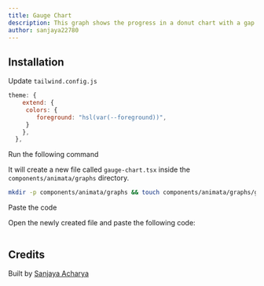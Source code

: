 ```yaml
---
title: Gauge Chart
description: This graph shows the progress in a donut chart with a gap at bottom.
author: sanjaya22780
---
```


<ComponentPreview name="graphs-gauge-chart--docs" />

## Installation

<Steps>

<Step>Update `tailwind.config.js`</Step>
```js
theme: {
    extend: {
     colors: {
        foreground: "hsl(var(--foreground))",
     }
    },
  },
```

<Step>Run the following command</Step>

It will create a new file called `gauge-chart.tsx` inside the `components/animata/graphs` directory.

```bash
mkdir -p components/animata/graphs && touch components/animata/graphs/gauge-chart.tsx
```

<Step>Paste the code</Step>

Open the newly created file and paste the following code:

```jsx file=<rootDir>/animata/graphs/gauge-chart.tsx

```

</Steps>

## Credits

Built by [Sanjaya Acharya](https://github.com/acharya-sanjaya)
